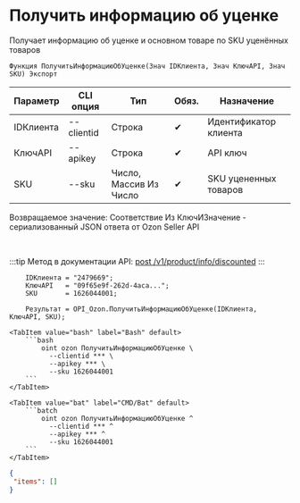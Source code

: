﻿---
sidebar_position: 3
description: Получить информацию об уценке и другие функции для работы с Ozon в Открытом пакете интеграций - бесплатной open-source библиотеке интеграций для 1С:Предприятие 8, OneScript и CLI
keywords: [1C, 1С, 1С:Предприятие, 1С:Предприятие 8.3, API, Интеграция, Сервисы, Обмен, OneScript, CLI, Ozon]
---


# Получить информацию об уценке
 Получает информацию об уценке и основном товаре по SKU уценённых товаров



`Функция ПолучитьИнформациюОбУценке(Знач IDКлиента, Знач КлючAPI, Знач SKU) Экспорт`

  | Параметр | CLI опция | Тип | Обяз. | Назначение |
  |-|-|-|-|-|
  | IDКлиента | --clientid | Строка | &#x2714; | Идентификатор клиента |
  | КлючAPI | --apikey | Строка | &#x2714; | API ключ |
  | SKU | --sku | Число, Массив Из Число | &#x2714; | SKU уцененных товаров |

  
  Возвращаемое значение:   Соответствие Из КлючИЗначение - сериализованный JSON ответа от Ozon Seller API

<br/>

:::tip
Метод в документации API: [post /v1/product/info/discounted](https://docs.ozon.ru/api/seller/#operation/ProductAPI_GetProductInfoDiscounted)
:::
<br/>



```bsl title="Пример использования для 1С:Предприятие/OneScript"
    IDКлиента = "2479669";
    КлючAPI   = "09f65e9f-262d-4aca...";
    SKU       = 1626044001;

    Результат = OPI_Ozon.ПолучитьИнформациюОбУценке(IDКлиента, КлючAPI, SKU);
```
    

 <Tabs>
  
    <TabItem value="bash" label="Bash" default>
        ```bash
            oint ozon ПолучитьИнформациюОбУценке \
              --clientid *** \
              --apikey *** \
              --sku 1626044001
        ```
    </TabItem>
  
    <TabItem value="bat" label="CMD/Bat" default>
        ```batch
            oint ozon ПолучитьИнформациюОбУценке ^
              --clientid *** ^
              --apikey *** ^
              --sku 1626044001
        ```
    </TabItem>
</Tabs>


```json title="Результат"
{
 "items": []
}
```

